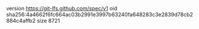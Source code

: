 version https://git-lfs.github.com/spec/v1
oid sha256:4a4662f6fc664ac03b2991e3997b63240fa648283c3e2839d78cb2884c4affb2
size 8721
